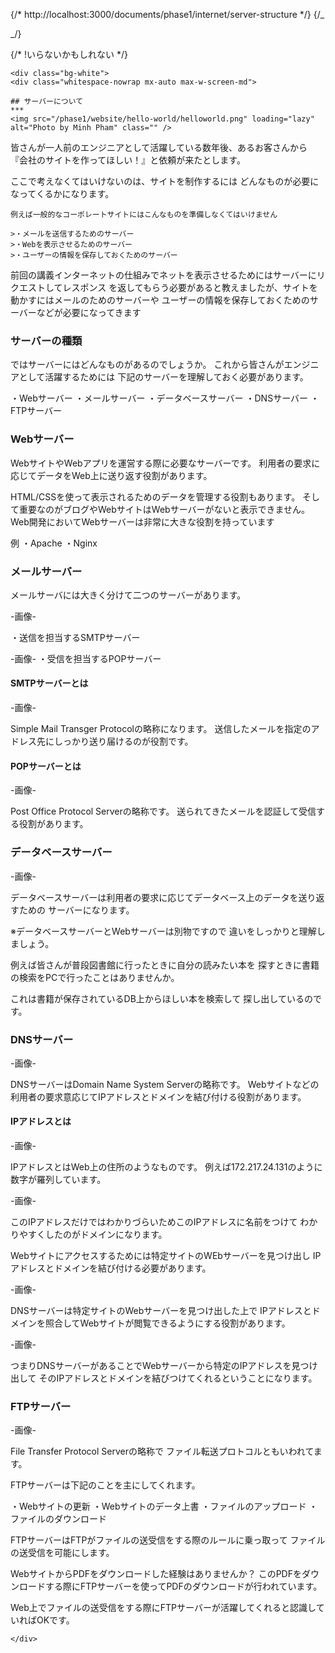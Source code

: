 {/* http://localhost:3000/documents/phase1/internet/server-structure */}
{/_ <div class="bg-white py-6 sm:py-8 lg:py-12">
<div class="whitespace-nowrap mx-auto max-w-screen-md px-4 md:px-8"> _/}

{/* !いらないかもしれない */}

    <div class="bg-white">
    <div class="whitespace-nowrap mx-auto max-w-screen-md">

    ## サーバーについて
    ***
    <img src="/phase1/website/hello-world/helloworld.png" loading="lazy" alt="Photo by Minh Pham" class="" />

皆さんが一人前のエンジニアとして活躍している数年後、あるお客さんから
『会社のサイトを作ってほしい！』と依頼が来たとします。

ここで考えなくてはいけないのは、サイトを制作するには
どんなものが必要になってくるかになります。

    例えば一般的なコーポレートサイトにはこんなものを準備しなくてはいけません

    >・メールを送信するためのサーバー
    >・Webを表示させるためのサーバー
    >・ユーザーの情報を保存しておくためのサーバー

前回の講義インターネットの仕組みでネットを表示させるためにはサーバーにリクエストしてレスポンス
を返してもらう必要があると教えましたが、サイトを動かすにはメールのためのサーバーや
ユーザーの情報を保存しておくためのサーバーなどが必要になってきます

### サーバーの種類

ではサーバーにはどんなものがあるのでしょうか。
これから皆さんがエンジニアとして活躍するためには
下記のサーバーを理解しておく必要があります。

・Webサーバー
・メールサーバー
・データベースサーバー
・DNSサーバー
・FTPサーバー

### Webサーバー

WebサイトやWebアプリを運営する際に必要なサーバーです。
利用者の要求に応じてデータをWeb上に送り返す役割があります。

HTML/CSSを使って表示されるためのデータを管理する役割もあります。
そして重要なのがブログやWebサイトはWebサーバーがないと表示できません。
Web開発においてWebサーバーは非常に大きな役割を持っています

例
・Apache
・Nginx

### メールサーバー

メールサーバには大きく分けて二つのサーバーがあります。

-画像-

・送信を担当するSMTPサーバー

-画像-
・受信を担当するPOPサーバー

#### SMTPサーバーとは

-画像-

Simple Mail Transger Protocolの略称になります。
送信したメールを指定のアドレス先にしっかり送り届けるのが役割です。

#### POPサーバーとは

-画像-

Post Office Protocol Serverの略称です。
送られてきたメールを認証して受信する役割があります。

### データベースサーバー

-画像-

データベースサーバーは利用者の要求に応じてデータベース上のデータを送り返すための
サーバーになります。

※データベースサーバーとWebサーバーは別物ですので
違いをしっかりと理解しましょう。

例えば皆さんが普段図書館に行ったときに自分の読みたい本を
探すときに書籍の検索をPCで行ったことはありませんか。

これは書籍が保存されているDB上からほしい本を検索して
探し出しているのです。

### DNSサーバー

-画像-

DNSサーバーはDomain Name System Serverの略称です。
Webサイトなどの利用者の要求意応じてIPアドレスとドメインを結び付ける役割があります。

#### IPアドレスとは

-画像-

IPアドレスとはWeb上の住所のようなものです。
例えば172.217.24.131のように数字が羅列しています。

-画像-

このIPアドレスだけではわかりづらいためこのIPアドレスに名前をつけて
わかりやすくしたのがドメインになります。

Webサイトにアクセスするためには特定サイトのWEbサーバーを見つけ出し
IPアドレスとドメインを結び付ける必要があります。

-画像-

DNSサーバーは特定サイトのWebサーバーを見つけ出した上で
IPアドレスとドメインを照合してWebサイトが閲覧できるようにする役割があります。

-画像-

つまりDNSサーバーがあることでWebサーバーから特定のIPアドレスを見つけ出して
そのIPアドレスとドメインを結びつけてくれるということになります。

### FTPサーバー

-画像-

File Transfer Protocol Serverの略称で
ファイル転送プロトコルともいわれてます。

FTPサーバーは下記のことを主にしてくれます。

・Webサイトの更新
・Webサイトのデータ上書
・ファイルのアップロード
・ファイルのダウンロード

FTPサーバーはFTPがファイルの送受信をする際のルールに乗っ取って
ファイルの送受信を可能にします。

WebサイトからPDFをダウンロードした経験はありませんか？
このPDFをダウンロードする際にFTPサーバーを使ってPDFのダウンロードが行われています。

Web上でファイルの送受信をする際にFTPサーバーが活躍してくれると認識していればOKです。

    </div>

</div>

